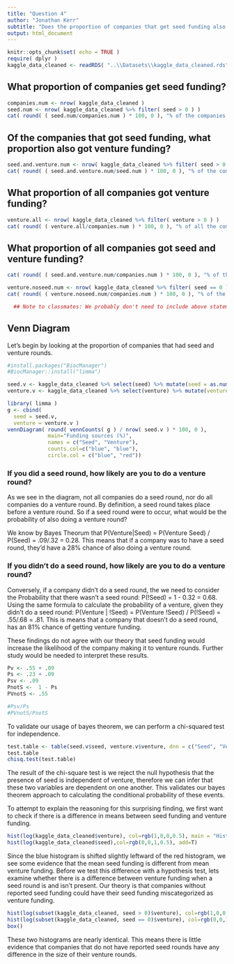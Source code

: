---
title: "Question 4"
author: "Jonathan Kerr"
subtitle: "Does the proportion of companies that get seed funding also get venture funding?"
output: html_document
---

```{r setup, include=FALSE}
knitr::opts_chunk$set( echo = TRUE )
require( dplyr )
kaggle_data_cleaned <- readRDS( "..\\Datasets\\kaggle_data_cleaned.rds" )
```

## What proportion of companies get seed funding?

```{r}
companies.num <- nrow( kaggle_data_cleaned )
seed.num <- nrow( kaggle_data_cleaned %>% filter( seed > 0 ) )
cat( round( ( seed.num/companies.num ) * 100, 0 ), "% of the companies received seed funding", sep = "" )
```

## Of the companies that got seed funding, what proportion also got venture funding?

```{r}
seed.and.venture.num <- nrow( kaggle_data_cleaned %>% filter( seed > 0 ) %>% filter( venture > 0 ) )
cat( round( ( seed.and.venture.num/seed.num ) * 100, 0 ), "% of the companies that received seed funding also received venture funding.", sep = "" )
```

## What proportion of all companies got venture funding?
```{r}
venture.all <- nrow( kaggle_data_cleaned %>% filter( venture > 0 ) )
cat( round( ( venture.all/companies.num ) * 100, 0 ), "% of all the companies sampled recieved venture funding.", sep = "" )
```

## What proportion of all companies got seed and venture funding?
```{r}
cat( round( ( seed.and.venture.num/companies.num ) * 100, 0 ), "% of the companeies that had seed funding also had venture funding.", sep = "" )
```


```{r}
venture.noseed.num <- nrow( kaggle_data_cleaned %>% filter( seed == 0 ) %>% filter( venture > 0 ) )
cat( round( ( venture.noseed.num/companies.num ) * 100, 0 ), "% of the companeies that didn't have seed funding also had venture funding.", sep = "" )
```


```{r, echo=FALSE}
  ## Note to classmates: We probably don't need to include above statements.  I suspect the following would cover it.
```


## Venn Diagram

Let's begin by looking at the proportion of companies that had seed and venture rounds.

```{r, echo=FALSE}
#install.packages("BiocManager")
#BiocManager::install("limma")

seed.v <- kaggle_data_cleaned %>% select(seed) %>% mutate(seed = as.numeric(seed > 0) ) 
venture.v <- kaggle_data_cleaned %>% select(venture) %>% mutate(venture = as.numeric(venture > 0) ) 

library( limma )
g <- cbind(
  seed = seed.v, 
  venture = venture.v )
vennDiagram( round( vennCounts( g ) / nrow( seed.v ) * 100, 0 ),
             main="Funding sources (%)",
             names = c("Seed", "Venture"),
             counts.col=c("blue", "blue"),
             circle.col = c("blue", "red"))
```

### If you did a seed round, how likely are you to do a venture round?

As we see in the diagram, not all companies do a seed round, nor do all companies do a venture round.  By definition, a seed round takes place before a venture round.  So if a seed round were to occur, what would be the probability of also doing a venture round?  

We know by Bayes Theorum that P(Venture|Seed) = P(Venture \cap Seed) / P(Seed) = .09/.32 = 0.28.  This means that if a company was to have a seed round, they'd have a 28% chance of also doing a venture round.

### If you didn't do a seed round, how likely are you to do a venture round?

Conversely, if a company didn't do a seed round, the we need to consider the Probability that there wasn't a seed round: P(!Seed) = 1 - 0.32 = 0.68.  Using the same formula to calculate the probability of a venture, given they didn't do a seed round: P(Venture | !Seed) =  P(Venture \cap !Seed) / P(!Seed) = .55/.68 = .81.  This is means that a company that doesn't do a seed round, has an 81% chance of getting venture funding.  

These findings do not agree with our theory that seed funding would increase the likelihood of the company making it to venture rounds. Further study would be needed to interpret these results. 
```{r, echo=FALSE}
Pv <- .55 + .09
Ps <- .23 + .09
Psv <- .09
PnotS <-  1 - Ps
PVnotS <- .55

#Psv/Ps
#PVnotS/PnotS  
```

To validate our usage of bayes theorem, we can perform a chi-squared test for independence.
```{r}
test.table <- table(seed.v$seed, venture.v$venture, dnn = c("Seed", "Venture"))
test.table
chisq.test(test.table)
```

The result of the chi-square test is we reject the null hypothesis that the presence of seed is independent of venture, therefore we can infer that these two variables are dependent on one another. This validates our bayes theorem approach to calculating the conditional probability of these events.


To attempt to explain the reasoning for this surprising finding, we first want to check if there is a difference in means between seed funding and venture funding.
```{r}
hist(log(kaggle_data_cleaned$venture), col=rgb(1,0,0,0.5), main = "Histogram of log transformed seed(b) and venture(r) funding")
hist(log(kaggle_data_cleaned$seed),col=rgb(0,0,1,0.5), add=T)
```
Since the blue histogram is shifted slightly leftward of the red histogram, we see some evidence that the mean seed funding is different from mean venture funding. Before we test this difference with a hypothesis test, lets examine whether there is a difference between venture funding when a seed round is and isn't present. Our theory is that companies without reported seed funding could have their seed funding miscategorized as venture funding.

```{r}
hist(log(subset(kaggle_data_cleaned, seed > 0)$venture), col=rgb(1,0,0,0.5), main = "Histogram of log trans. venture funding with(r) and without(b) seed", ylim =  c(0,3000))
hist(log(subset(kaggle_data_cleaned, seed == 0)$venture), col=rgb(0,0,1,0.5), add=T)
box()
```
These two histograms are nearly identical. This means there is little evidence that companies that do not have reported seed rounds have any difference in the size of their venture rounds.




